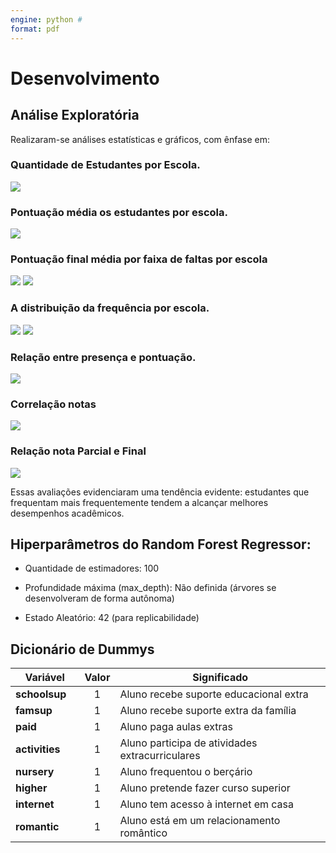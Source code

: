 ```yaml
---
engine: python #
format: pdf
---
```


# Desenvolvimento

## Análise Exploratória

Realizaram-se análises estatísticas e gráficos, com ênfase em:

### Quantidade de Estudantes por Escola.

![](imagens/dist-estudantes.png)

### Pontuação média os estudantes por escola.


![](imagens/comp-notas-x-escolas.png)

### Pontuação final média por faixa de faltas por escola
![](imagens/media-notas-GP.png)
![](imagens/media-notas-MS.png)

### A distribuição da frequência por escola.

![](imagens/dist-faltas-E-GP.png)
![](imagens/dist-faltas-E-MS.png)

### Relação entre presença e pontuação.

![](imagens/corr-aus-notas.png)

### Correlação notas 

![](imagens/corr_notas.png)


### Relação nota Parcial e Final

![](imagens/relacoes-lineares-notas.png)

Essas avaliações evidenciaram uma tendência evidente: estudantes que frequentam mais frequentemente tendem a alcançar melhores desempenhos acadêmicos.

## Hiperparâmetros do Random Forest Regressor:

-   Quantidade de estimadores: 100

-   Profundidade máxima (max_depth): Não definida (árvores se desenvolveram de forma autônoma)

-   Estado Aleatório: 42 (para replicabilidade)

## Dicionário de Dummys

::: table
| Variável       | Valor | Significado                                     |
|----------------|:-----:|-------------------------------------------------|
| **schoolsup**  |   1   | Aluno recebe suporte educacional extra          |
| **famsup**     |   1   | Aluno recebe suporte extra da família           |
| **paid**       |   1   | Aluno paga aulas extras                         |
| **activities** |   1   | Aluno participa de atividades extracurriculares |
| **nursery**    |   1   | Aluno frequentou o berçário                     |
| **higher**     |   1   | Aluno pretende fazer curso superior             |
| **internet**   |   1   | Aluno tem acesso à internet em casa             |
| **romantic**   |   1   | Aluno está em um relacionamento romântico       |
:::